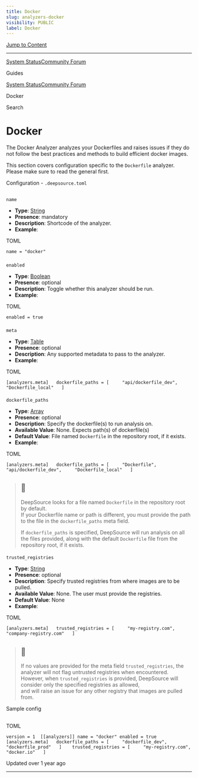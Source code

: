 ```yaml
---
title: Docker
slug: analyzers-docker
visibility: PUBLIC
label: Docker
---
```

[Jump to Content](#content)

* * *

[System Status](https://deepsourcestatus.com/)[Community Forum](https://discuss.deepsource.com/)

Guides

[System Status](https://deepsourcestatus.com/)[Community Forum](https://discuss.deepsource.com/)

Docker

Search

Docker
======

The Docker Analyzer analyzes your Dockerfiles and raises issues if they do not follow the best practices and methods to build efficient docker images.

This section covers configuration specific to the `Dockerfile` analyzer. Please make sure to read the general first.

Configuration - `.deepsource.toml`

[](#configuration---deepsourcetoml)
-------------------------------------------------------------------------

### 

`name`

[](#name)

*   **Type**: [String](https://toml.io/en/v1.0.0#string)
*   **Presence**: mandatory
*   **Description**: Shortcode of the analyzer.
*   **Example**:

TOML

`name = "docker"`

### 

`enabled`

[](#enabled)

*   **Type**: [Boolean](https://toml.io/en/v1.0.0#boolean)
*   **Presence**: optional
*   **Description**: Toggle whether this analyzer should be run.
*   **Example**:

TOML

`enabled = true`

### 

`meta`

[](#meta)

*   **Type**: [Table](https://toml.io/en/v1.0.0#table)
*   **Presence**: optional
*   **Description**: Any supported metadata to pass to the analyzer.
*   **Example**:

TOML

`[analyzers.meta]   dockerfile_paths = [     "api/dockerfile_dev",     "Dockerfile_local"   ]`

#### 

`dockerfile_paths`

[](#dockerfile_paths)

*   **Type**: [Array](https://toml.io/en/v1.0.0#array)
*   **Presence**: optional
*   **Description**: Specify the dockerfile(s) to run analysis on.
*   **Available Value**: None. Expects path(s) of dockerfile(s)
*   **Default Value**: File named `Dockerfile` in the repository root, if it exists.
*   **Example**:

TOML

`[analyzers.meta]   dockerfile_paths = [     "Dockerfile",     "api/dockerfile_dev",     "Dockerfile_local"   ]`

> 📘
> --
> 
> DeepSource looks for a file named `Dockerfile` in the repository root by default.  
> If your Dockerfile name or path is different, you must provide the path to the file in the `dockerfile_paths` meta field.
> 
> If `dockerfile_paths` is specified, DeepSource will run analysis on all the files provided, along with the default `Dockerfile` file from the repository root, if it exists.

#### 

`trusted_registries`

[](#trusted_registries)

*   **Type**: [String](https://toml.io/en/v1.0.0#string)
*   **Presence**: optional
*   **Description**: Specify trusted registries from where images are to be pulled.
*   **Available Value**: None. The user must provide the registries.
*   **Default Value**: None
*   **Example**:

TOML

`[analyzers.meta]   trusted_registries = [     "my-registry.com",     "company-registry.com"   ]`

> 📘
> --
> 
> If no values are provided for the meta field `trusted_registries`, the analyzer will not flag untrusted registries when encountered.  
> However, when `trusted_registries` is provided, DeepSource will consider only the specified registries as allowed,  
> and will raise an issue for any other registry that images are pulled from.

Sample config

[](#sample-config)
-----------------------------------

TOML

`version = 1  [[analyzers]] name = "docker" enabled = true    [analyzers.meta]   dockerfile_paths = [     "dockerfile_dev",     "dockerfile_prod"   ]    trusted_registries = [     "my-registry.com",     "docker.io"   ]`

Updated over 1 year ago

* * *
